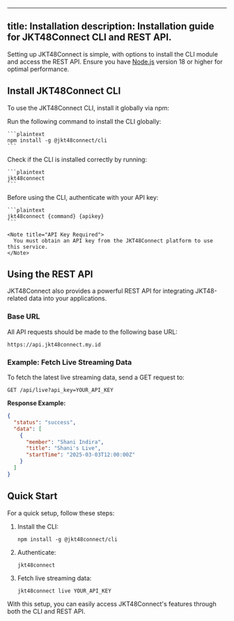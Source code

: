 
---
title: Installation
description: Installation guide for JKT48Connect CLI and REST API.
---

Setting up JKT48Connect is simple, with options to install the CLI module and access the REST API. Ensure you have [Node.js](https://nodejs.org/) version 18 or higher for optimal performance.

## Install JKT48Connect CLI
To use the JKT48Connect CLI, install it globally via npm:

<Stepper>
  <StepperItem title="Step 1: Install JKT48Connect CLI">
    Run the following command to install the CLI globally:

    ```plaintext
    npm install -g @jkt48connect/cli
    ```
  </StepperItem>

  <StepperItem title="Step 2: Verify Installation">
    Check if the CLI is installed correctly by running:

    ```plaintext
    jkt48connect 
    ```
  </StepperItem>

  <StepperItem title="Step 3: Authenticate">
    Before using the CLI, authenticate with your API key:

    ```plaintext
    jkt48connect {command} {apikey}
    ```

    <Note title="API Key Required">
      You must obtain an API key from the JKT48Connect platform to use this service.
    </Note>
  </StepperItem>
</Stepper>

## Using the REST API

JKT48Connect also provides a powerful REST API for integrating JKT48-related data into your applications.

### Base URL
All API requests should be made to the following base URL:

```plaintext
https://api.jkt48connect.my.id
```

### Example: Fetch Live Streaming Data
To fetch the latest live streaming data, send a GET request to:

```plaintext
GET /api/live?api_key=YOUR_API_KEY
```

**Response Example:**
```json
{
  "status": "success",
  "data": [
    {
      "member": "Shani Indira",
      "title": "Shani's Live",
      "startTime": "2025-03-03T12:00:00Z"
    }
  ]
}
```

## Quick Start

For a quick setup, follow these steps:

1. Install the CLI:
   ```plaintext
   npm install -g @jkt48connect/cli
   ```
2. Authenticate:
   ```plaintext
   jkt48connect 
   ```
3. Fetch live streaming data:
   ```plaintext
   jkt48connect live YOUR_API_KEY
   ```

With this setup, you can easily access JKT48Connect's features through both the CLI and REST API.
